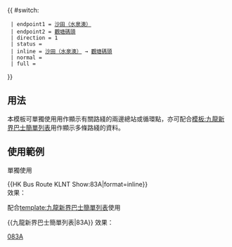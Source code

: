 {{ #switch: {{{format|}}}
  | endpoint1 = [[水泉澳公共運輸交匯處|沙田（水泉澳）]]
  | endpoint2 = [[觀塘碼頭巴士總站|觀塘碼頭]]
  | direction = 1
  | status = {{HK Bus Status|M}}
  | inline = [[水泉澳公共運輸交匯處|沙田（水泉澳）]] → [[觀塘碼頭巴士總站|觀塘碼頭]]
  | normal =
  | full =
}}<noinclude>
==用法==
本模板可單獨使用用作顯示有關路綫的兩邊總站或循環點，亦可配合[[模板:九龍新界巴士簡單列表]]用作顯示多條路綫的資料。

==使用範例==
;單獨使用
<nowiki>{{HK Bus Route KLNT Show:83A|format=inline}}</nowiki><br>
效果：{{HK Bus Route KLNT Show:83A|format=inline}}

;配合[[template:九龍新界巴士簡單列表]]使用
<nowiki>{{九龍新界巴士簡單列表|83A}}</nowiki>
效果：{{九龍新界巴士簡單列表|83A}}
[[Category:九龍巴士路線模板|083A]]</noinclude>